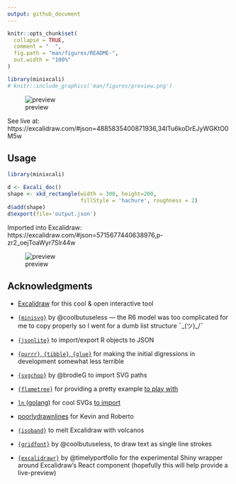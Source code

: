 ```yaml
---
output: github_document
---
```


<!-- README.md is generated from README.Rmd. Please edit that file -->

```r
knitr::opts_chunk$set(
  collapse = TRUE,
  comment = "  ",
  fig.path = "man/figures/README-",
  out.width = "100%"
)

library(minixcali)
# knitr::include_graphics('man/figures/preview.png')
```

![preview](man/figures/overview.png)

See live at: https://excalidraw.com/#json=4885835400871936,34ITu6koDrEJyWGKtO0M5w

## Usage

```r
library(minixcali)

d <- Excali_doc()
shape <- xkd_rectangle(width = 300, height=200,
                       fillStyle = 'hachure', roughness = 2)
d$add(shape)
d$export(file='output.json')

```

Imported into Excalidraw: https://excalidraw.com/#json=5715677440638976,p-zr2_oejToaWyr7Slr44w


![preview](man/figures/rectangle.png)

## Acknowledgments

- [Excalidraw](https://excalidraw.com/) for this cool & open interactive tool

- [`{minisvg}`](https://coolbutuseless.github.io/package/minisvg/) by @coolbutuseless — the R6 model was too complicated for me to copy properly so I went for a dumb list structure ¯\_(ツ)_/¯ 

- [`{jsonlite}`](https://CRAN.R-project.org/package=jsonlite) to import/export R objects to JSON

- [`{purrr}`, `{tibble}`, `{glue}`](https://www.tidyverse.org/) for making the initial digressions in development somewhat less terrible

- [`{svgchop}`](https://github.com/brodieG/svgchop) by @brodieG to import SVG paths

- [`{flametree}`](https://flametree.djnavarro.net/) for providing a pretty example [to play with](https://baptiste.github.io/minixcali/articles/FlameTree.html)

- [`ln` (golang)](https://godoc.org/github.com/fogleman/ln/ln) for cool SVGs [to import](https://baptiste.github.io/minixcali/articles/SvgChop.html)

- [poorlydrawnlines](http://www.poorlydrawnlines.com/) for Kevin and Roberto

- [`{isoband}`](https://wilkelab.org/isoband/) to melt Excalidraw with volcanos

- [`{gridfont}`](https://github.com/coolbutuseless/gridfont) by @coolbutuseless, to draw text as single line strokes

- [`{excalidrawr}`](https://github.com/timelyportfolio/excalidrawr) by @timelyportfolio for the experimental Shiny wrapper around Excalidraw's React component (hopefully this will help provide a live-preview)


